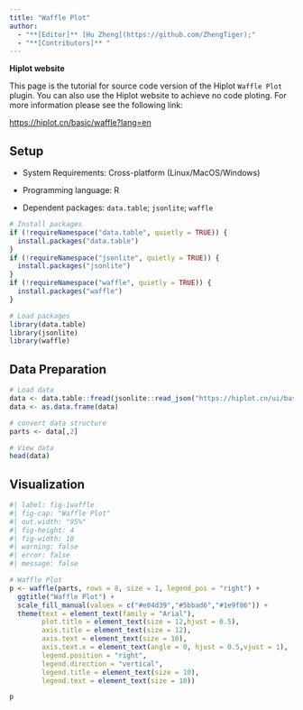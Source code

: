 ```yaml
---
title: "Waffle Plot"
author:
  - "**[Editor]** [Hu Zheng](https://github.com/ZhengTiger);"
  - "**[Contributors]** "
---
```


::: callout-note
**Hiplot website**

This page is the tutorial for source code version of the Hiplot `Waffle Plot` plugin. You can also use the Hiplot website to achieve no code ploting. For more information please see the following link:

<https://hiplot.cn/basic/waffle?lang=en>
:::

## Setup

-   System Requirements: Cross-platform (Linux/MacOS/Windows)

-   Programming language: R

-   Dependent packages: `data.table`; `jsonlite`; `waffle`

```r
# Install packages
if (!requireNamespace("data.table", quietly = TRUE)) {
  install.packages("data.table")
}
if (!requireNamespace("jsonlite", quietly = TRUE)) {
  install.packages("jsonlite")
}
if (!requireNamespace("waffle", quietly = TRUE)) {
  install.packages("waffle")
}

# Load packages
library(data.table)
library(jsonlite)
library(waffle)
```

## Data Preparation

```r
# Load data
data <- data.table::fread(jsonlite::read_json("https://hiplot.cn/ui/basic/waffle/data.json")$exampleData$textarea[[1]])
data <- as.data.frame(data)

# convert data structure
parts <- data[,2]

# View data
head(data)
```

## Visualization

```r
#| label: fig-1waffle
#| fig-cap: "Waffle Plot"
#| out.width: "95%"
#| fig-height: 4
#| fig-width: 10
#| warning: false
#| error: false
#| message: false

# Waffle Plot
p <- waffle(parts, rows = 8, size = 1, legend_pos = "right") +
  ggtitle("Waffle Plot") +
  scale_fill_manual(values = c("#e04d39","#5bbad6","#1e9f86")) +
  theme(text = element_text(family = "Arial"),
        plot.title = element_text(size = 12,hjust = 0.5),
        axis.title = element_text(size = 12),
        axis.text = element_text(size = 10),
        axis.text.x = element_text(angle = 0, hjust = 0.5,vjust = 1),
        legend.position = "right",
        legend.direction = "vertical",
        legend.title = element_text(size = 10),
        legend.text = element_text(size = 10))

p
```



